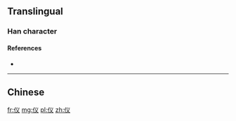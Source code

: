 {{also|儀}}
==Translingual==

===Han character===
{{Han char|rn=9|rad=人|as=03|sn=5|four=|canj=人戈大 (OIK), X人戈大 (XOIK)|ids=⿰[[亻]][[义]]}}

====References====
* {{Han ref|kx=0094.051|hdz=10114.080|uh=4EEA|ud=20202}}

----

==Chinese==
{{zh-see|儀}}

[[fr:仪]]
[[mg:仪]]
[[pl:仪]]
[[zh:仪]]